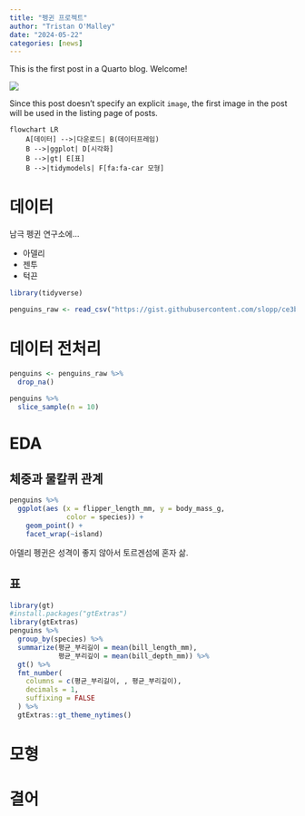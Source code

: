 ```yaml
---
title: "펭귄 프로젝트"
author: "Tristan O'Malley"
date: "2024-05-22"
categories: [news]
---
```


This is the first post in a Quarto blog. Welcome!

![](thumbnail.jpg)

Since this post doesn't specify an explicit `image`, the first image in the post will be used in the listing page of posts.

```mermaid
flowchart LR
    A[데이터] -->|다운로드| B(데이터프레임)
    B -->|ggplot| D[시각화]
    B -->|gt| E[표]
    B -->|tidymodels| F[fa:fa-car 모형]
```


# 데이터

남극 펭귄 연구소에...

- 아델리
- 젠투
- 턱끈


```r
library(tidyverse)

penguins_raw <- read_csv("https://gist.githubusercontent.com/slopp/ce3b90b9168f2f921784de84fa445651/raw/4ecf3041f0ed4913e7c230758733948bc561f434/penguins.csv")

```

# 데이터 전처리

```r
penguins <- penguins_raw %>% 
  drop_na()

penguins %>% 
  slice_sample(n = 10)
```


# EDA

## 체중과 물칼퀴 관계

```r
penguins %>% 
  ggplot(aes (x = flipper_length_mm, y = body_mass_g,
              color = species)) +
    geom_point() +
    facet_wrap(~island)


```

아델리 펭귄은 성격이 좋지 않아서 토르겐섬에 혼자 삶.

## 표
```r
library(gt)
#install.packages("gtExtras")
library(gtExtras)
penguins %>% 
  group_by(species) %>% 
  summarize(평균_부리길이 = mean(bill_length_mm),
            평균_부리깊이 = mean(bill_depth_mm)) %>%
  gt() %>%
  fmt_number(
    columns = c(평균_부리길이, , 평균_부리깊이),
    decimals = 1,
    suffixing = FALSE
  ) %>% 
  gtExtras::gt_theme_nytimes()


```



# 모형

# 결어


